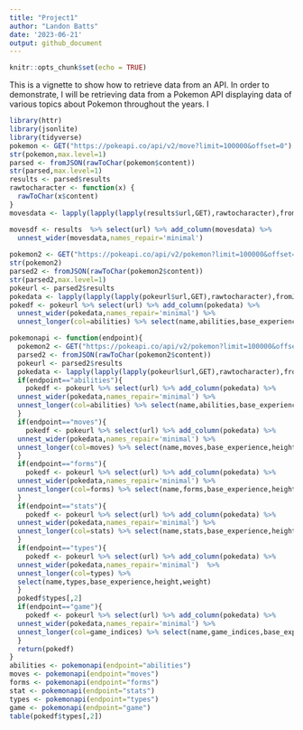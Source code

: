 ```yaml
---
title: "Project1"
author: "Landon Batts"
date: '2023-06-21'
output: github_document
---
```


```r
knitr::opts_chunk$set(echo = TRUE)
```

This is a vignette to show how to retrieve data from an API. In order to demonstrate, I will be retrieving data from a Pokemon API displaying data of various topics about Pokemon throughout the years. I
```r
library(httr)
library(jsonlite)
library(tidyverse)
pokemon <- GET("https://pokeapi.co/api/v2/move?limit=100000&offset=0")
str(pokemon,max.level=1)
parsed <- fromJSON(rawToChar(pokemon$content))
str(parsed,max.level=1)
results <- parsed$results
rawtocharacter <- function(x) {
  rawToChar(x$content)
}
movesdata <- lapply(lapply(lapply(results$url,GET),rawtocharacter),fromJSON)

movesdf <- results  %>% select(url) %>% add_column(movesdata) %>%
  unnest_wider(movesdata,names_repair='minimal')
 
pokemon2 <- GET("https://pokeapi.co/api/v2/pokemon?limit=100000&offset=0")
str(pokemon2)
parsed2 <- fromJSON(rawToChar(pokemon2$content))
str(parsed2,max.level=1)
pokeurl <- parsed2$results
pokedata <- lapply(lapply(lapply(pokeurl$url,GET),rawtocharacter),fromJSON)
pokedf <- pokeurl %>% select(url) %>% add_column(pokedata) %>%
  unnest_wider(pokedata,names_repair='minimal') %>% 
  unnest_longer(col=abilities) %>% select(name,abilities,base_experience,height,weight)

pokemonapi <- function(endpoint){
  pokemon2 <- GET("https://pokeapi.co/api/v2/pokemon?limit=100000&offset=0")
  parsed2 <- fromJSON(rawToChar(pokemon2$content))
  pokeurl <- parsed2$results
  pokedata <- lapply(lapply(lapply(pokeurl$url,GET),rawtocharacter),fromJSON)
  if(endpoint=="abilities"){
    pokedf <- pokeurl %>% select(url) %>% add_column(pokedata) %>%
  unnest_wider(pokedata,names_repair='minimal') %>% 
  unnest_longer(col=abilities) %>% select(name,abilities,base_experience,height,weight)
  }
  if(endpoint=="moves"){
    pokedf <- pokeurl %>% select(url) %>% add_column(pokedata) %>%
  unnest_wider(pokedata,names_repair='minimal') %>% 
  unnest_longer(col=moves) %>% select(name,moves,base_experience,height,weight)
  }
  if(endpoint=="forms"){
    pokedf <- pokeurl %>% select(url) %>% add_column(pokedata) %>%
  unnest_wider(pokedata,names_repair='minimal') %>% 
  unnest_longer(col=forms) %>% select(name,forms,base_experience,height,weight)
  }
  if(endpoint=="stats"){
    pokedf <- pokeurl %>% select(url) %>% add_column(pokedata) %>%
  unnest_wider(pokedata,names_repair='minimal') %>% 
  unnest_longer(col=stats) %>% select(name,stats,base_experience,height,weight)
  }
  if(endpoint=="types"){
    pokedf <- pokeurl %>% select(url) %>% add_column(pokedata) %>%
  unnest_wider(pokedata,names_repair='minimal')  %>%
  unnest_longer(col=types) %>%
  select(name,types,base_experience,height,weight)
  }
  pokedf$types[,2]
  if(endpoint=="game"){
    pokedf <- pokeurl %>% select(url) %>% add_column(pokedata) %>%
  unnest_wider(pokedata,names_repair='minimal') %>% 
  unnest_longer(col=game_indices) %>% select(name,game_indices,base_experience,height,weight)
  }
  return(pokedf)
}
abilities <- pokemonapi(endpoint="abilities")
moves <- pokemonapi(endpoint="moves")
forms <- pokemonapi(endpoint="forms")
stat <- pokemonapi(endpoint="stats")
types <- pokemonapi(endpoint="types")
game <- pokemonapi(endpoint="game")
table(pokedf$types[,2])
```
